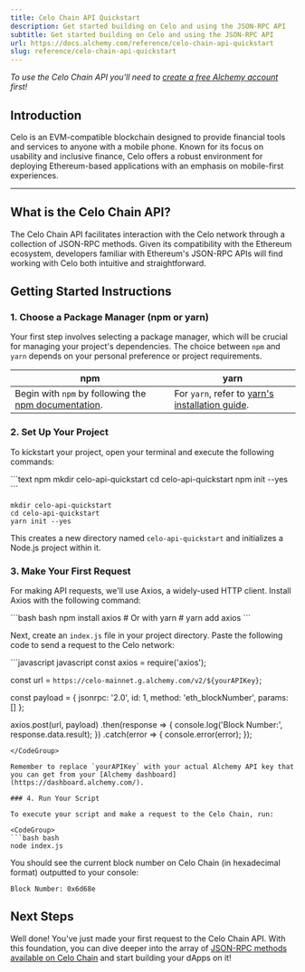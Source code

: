 ```yaml
---
title: Celo Chain API Quickstart
description: Get started building on Celo and using the JSON-RPC API
subtitle: Get started building on Celo and using the JSON-RPC API
url: https://docs.alchemy.com/reference/celo-chain-api-quickstart
slug: reference/celo-chain-api-quickstart
---
```


*To use the Celo Chain API you'll need to [create a free Alchemy account](https://dashboard.alchemy.com/signup) first!*

## Introduction

Celo is an EVM-compatible blockchain designed to provide financial tools and services to anyone with a mobile phone. Known for its focus on usability and inclusive finance, Celo offers a robust environment for deploying Ethereum-based applications with an emphasis on mobile-first experiences.

***

## What is the Celo Chain API?

The Celo Chain API facilitates interaction with the Celo network through a collection of JSON-RPC methods. Given its compatibility with the Ethereum ecosystem, developers familiar with Ethereum's JSON-RPC APIs will find working with Celo both intuitive and straightforward.

## Getting Started Instructions

### 1. Choose a Package Manager (npm or yarn)

Your first step involves selecting a package manager, which will be crucial for managing your project's dependencies. The choice between `npm` and `yarn` depends on your personal preference or project requirements.

| npm                                                                                                                       | yarn                                                                                                |
| ------------------------------------------------------------------------------------------------------------------------- | --------------------------------------------------------------------------------------------------- |
| Begin with `npm` by following the [npm documentation](https://docs.npmjs.com/downloading-and-installing-node-js-and-npm). | For `yarn`, refer to [yarn's installation guide](https://classic.yarnpkg.com/lang/en/docs/install). |

### 2. Set Up Your Project

To kickstart your project, open your terminal and execute the following commands:

<CodeGroup>
  ```text npm
  mkdir celo-api-quickstart
  cd celo-api-quickstart
  npm init --yes
  ```

  ```text yarn
  mkdir celo-api-quickstart
  cd celo-api-quickstart
  yarn init --yes
  ```
</CodeGroup>

This creates a new directory named `celo-api-quickstart` and initializes a Node.js project within it.

### 3. Make Your First Request

For making API requests, we'll use Axios, a widely-used HTTP client. Install Axios with the following command:

<CodeGroup>
  ```bash bash
  npm install axios
  # Or with yarn
  # yarn add axios
  ```
</CodeGroup>

Next, create an `index.js` file in your project directory. Paste the following code to send a request to the Celo network:

<CodeGroup>
  ```javascript javascript
  const axios = require('axios');

  const url = `https://celo-mainnet.g.alchemy.com/v2/${yourAPIKey}`;

  const payload = {
    jsonrpc: '2.0',
    id: 1,
    method: 'eth_blockNumber',
    params: []
  };

  axios.post(url, payload)
    .then(response => {
      console.log('Block Number:', response.data.result);
    })
    .catch(error => {
      console.error(error);
    });
  ```
</CodeGroup>

Remember to replace `yourAPIKey` with your actual Alchemy API key that you can get from your [Alchemy dashboard](https://dashboard.alchemy.com/).

### 4. Run Your Script

To execute your script and make a request to the Celo Chain, run:

<CodeGroup>
  ```bash bash
  node index.js
  ```
</CodeGroup>

You should see the current block number on Celo Chain (in hexadecimal format) outputted to your console:

```shell
Block Number: 0x6d68e
```

## Next Steps

Well done! You've just made your first request to the Celo Chain API. With this foundation, you can dive deeper into the array of [JSON-RPC methods available on Celo Chain](/reference/celo-chain-api-endpoints) and start building your dApps on it!
